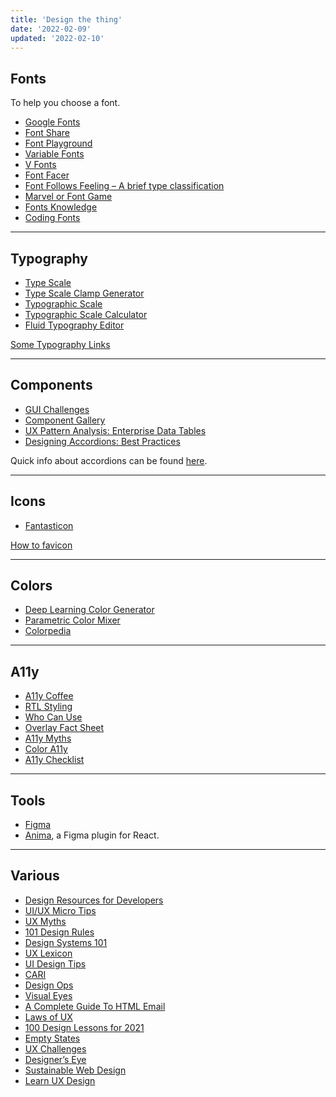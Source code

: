 ```yaml
---
title: 'Design the thing'
date: '2022-02-09'
updated: '2022-02-10'
---
```


## Fonts

To help you choose a font.

-   [Google Fonts](https://fonts.google.com/)
-   [Font Share](https://www.fontshare.com/)
-   [Font Playground](https://play.typedetail.com/)
-   [Variable Fonts](https://variablefonts.io/)
-   [V Fonts](https://v-fonts.com/)
-   [Font Facer](https://www.fontfacer.io/)
-   [Font Follows Feeling – A brief type classification](https://pimpmytype.com/font-follows-feeling/)
-   [Marvel or Font Game](https://marvel-or-font.web.app/)
-   [Fonts Knowledge](https://fonts.google.com/knowledge)
-   [Coding Fonts](https://coding-fonts.css-tricks.com/)

---

## Typography

-   [Type Scale](https://type-scale.com/)
-   [Type Scale Clamp Generator](https://maximeroudier.com/typeScaleClampGenerator/)
-   [Typographic Scale](https://spencermortensen.com/articles/typographic-scale/)
-   [Typographic Scale Calculator](https://www.layoutgridcalculator.com/typographic-scale/)
-   [Fluid Typography Editor](https://modern-fluid-typography.vercel.app/)

[Some Typography Links](https://css-tricks.com/some-typography-links-vii/)

---

## Components

-   [GUI Challenges](https://web.dev/shows/gui-challenges/)
-   [Component Gallery](https://component.gallery/)
-   [UX Pattern Analysis: Enterprise Data Tables](https://pencilandpaper.io/articles/user-experience/ux-pattern-analysis-enterprise-data-tables/)
-   [Designing Accordions: Best Practices](https://blog.prototypr.io/designing-the-accordion-best-practices-3c1bd54bf26e)

Quick info about accordions can be found [here](https://uxdesign.cc/ui-cheat-sheet-accordions-3e88f0d4dfee).

---

## Icons

-   [Fantasticon](https://github.com/tancredi/fantasticon)

[How to favicon](https://evilmartians.com/chronicles/how-to-favicon-in-2021-six-files-that-fit-most-needs)

---

## Colors

-   [Deep Learning Color Generator](https://colors.eva.design/)
-   [Parametric Color Mixer](https://colormixer.web.app/)
-   [Colorpedia](https://github.com/joowani/colorpedia)

---

## A11y

-   [A11y Coffee](https://a11y.coffee/)
-   [RTL Styling](https://rtlstyling.com/)
-   [Who Can Use](https://whocanuse.com/)
-   [Overlay Fact Sheet](https://overlayfactsheet.com/)
-   [A11y Myths](https://a11ymyths.com/)
-   [Color A11y](https://stephaniewalter.design/blog/color-accessibility-tools-resources-to-design-inclusive-products)
-   [A11y Checklist](https://www.a11yproject.com/checklist/)

---

## Tools

-   [Figma](https://www.figma.com/)
-   [Anima](https://www.animaapp.com/figma), a Figma plugin for React.

---

## Various

-   [Design Resources for Developers](https://github.com/bradtraversy/design-resources-for-developers)
-   [UI/UX Micro Tips](https://uxdesign.cc/ui-ux-micro-tips-the-ultimate-collection-a07d56c9e98)
-   [UX Myths](https://uxmyths.com/)
-   [101 Design Rules](https://www.wearecollins.com/ideas/101-design-rules/)
-   [Design Systems 101](https://www.nngroup.com/articles/design-systems-101/)
-   [UX Lexicon](https://www.curiositytank.com/ux-lexicon)
-   [UI Design Tips](https://www.uidesign.tips/ui-tips)
-   [CARI](https://cari.institute/)
-   [Design Ops](https://www.nngroup.com/articles/design-ops-study-guide/)
-   [Visual Eyes](https://www.visualeyes.design/)
-   [A Complete Guide To HTML Email](https://www.smashingmagazine.com/2021/04/complete-guide-html-email-templates-tools/)
-   [Laws of UX](https://lawsofux.com/)
-   [100 Design Lessons for 2021](https://trends.uxdesign.cc/)
-   [Empty States](https://emptystat.es/)
-   [UX Challenges](https://uxtools.co/challenges)
-   [Designer’s Eye](https://www.supremo.co.uk/designers-eye/)
-   [Sustainable Web Design](https://sustainablewebdesign.org/)
-   [Learn UX Design](https://start.uxdesign.cc/)
